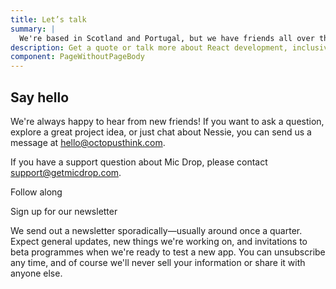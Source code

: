 ```yaml
---
title: Let’s talk
summary: |
  We're based in Scotland and Portugal, but we have friends all over the world. If you'd like to say hello, feel free to drop us a line!
description: Get a quote or talk more about React development, inclusive design, or design systems.
component: PageWithoutPageBody
---
```




<Panel gridTablet="8fr 4fr">

<div css={css`
  position: relative;
  z-index: 100;
`}>

## Say hello
  
We're always happy to hear from new friends! If you want to ask a question, explore a great project idea, or just chat about Nessie, you can send us a message at [hello@octopusthink.com](mailto:hello@octopusthink.com).

If you have a support question about Mic Drop, please contact [support@getmicdrop.com](mailto:support@getmicdrop.com).
</div>

<WavingOctopusArm />

</Panel>

<Panel dark>

<div css={css`text-align: center`}>

<Heading inverse>Follow along</Heading>

<SocialMediaLinks />



</div>

</Panel>

<Panel>

<Heading>Sign up for our newsletter</Heading>

<Paragraph small>
  We send out a newsletter sporadically—usually around once a quarter. Expect general updates, new things we're working on, and invitations to beta programmes when we're ready to test a new app.
</Paragraph>

<Paragraph small>
  You can unsubscribe any time, and of course we'll never sell your information or share it with anyone else.
</Paragraph>

<NewsletterSignupForm />

</Panel>
